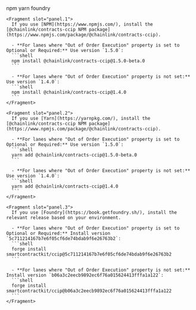 
<Aside type="note" title="Integrate Chainlink CCIP into your project">
  <Tabs sharedStore="package" client:visible>
    <Fragment slot="tab.1">npm</Fragment>
    <Fragment slot="tab.2">yarn</Fragment>
    <Fragment slot="tab.3">foundry</Fragment>

    <Fragment slot="panel.1">
      If you use [NPM](https://www.npmjs.com/), install the [@chainlink/contracts-ccip NPM package](https://www.npmjs.com/package/@chainlink/contracts-ccip).

      - **For lanes where "Out of Order Execution" property is set to Optional or Required:** Use version `1.5.0`:
      ```shell
      npm install @chainlink/contracts-ccip@1.5.0-beta.0
      ```

      - **For lanes where "Out of Order Execution" property is not set:** Use version `1.4.0`:
      ```shell
      npm install @chainlink/contracts-ccip@1.4.0
      ```
    </Fragment>

    <Fragment slot="panel.2">
      If you use [Yarn](https://yarnpkg.com/), install the [@chainlink/contracts-ccip NPM package](https://www.npmjs.com/package/@chainlink/contracts-ccip).

      - **For lanes where "Out of Order Execution" property is set to Optional or Required:** Use version `1.5.0`:
      ```shell
      yarn add @chainlink/contracts-ccip@1.5.0-beta.0
      ```

      - **For lanes where "Out of Order Execution" property is not set:** Use version `1.4.0`:
      ```shell
      yarn add @chainlink/contracts-ccip@1.4.0
      ```
    </Fragment>

    <Fragment slot="panel.3">
      If you use [Foundry](https://book.getfoundry.sh/), install the relevant release based on your environment.

      - **For lanes where "Out of Order Execution" property is set to Optional or Required:** Install version `5c711214167b7e6f05cf6de74bdab9f6e26763b2`:
      ```shell
      forge install smartcontractkit/ccip@5c711214167b7e6f05cf6de74bdab9f6e26763b2
      ```

      - **For lanes where "Out of Order Execution" property is not set:** Install version `b06a3c2eecb9892ec6f76a015624413fffa1a122`:
      ```shell
      forge install smartcontractkit/ccip@b06a3c2eecb9892ec6f76a015624413fffa1a122
      ```
    </Fragment>

  </Tabs>
</Aside>
